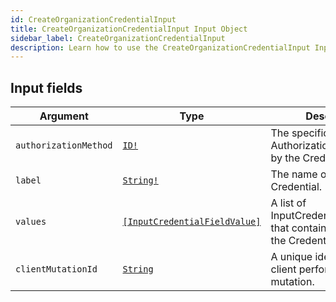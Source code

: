 ```yaml
---
id: CreateOrganizationCredentialInput
title: CreateOrganizationCredentialInput Input Object
sidebar_label: CreateOrganizationCredentialInput
description: Learn how to use the CreateOrganizationCredentialInput Input Object for 's API.
---
```


## Input fields

| Argument              | Type                                                                                   | Description                                                                            |
| --------------------- | -------------------------------------------------------------------------------------- | -------------------------------------------------------------------------------------- |
| `authorizationMethod` | [`ID!`](api/schema/scalar/ID.mdx)                                                      | The specific AuthorizationMethod used by the Credential.                               |
| `label`               | [`String!`](api/schema/scalar/String.mdx)                                              | The name of the Credential.                                                            |
| `values`              | [`[InputCredentialFieldValue]`](api/schema/input_object/InputCredentialFieldValue.mdx) | A list of InputCredentialFieldValues that contain the values for the CredentialFields. |
| `clientMutationId`    | [`String`](api/schema/scalar/String.mdx)                                               | A unique identifier for the client performing the mutation.                            |
